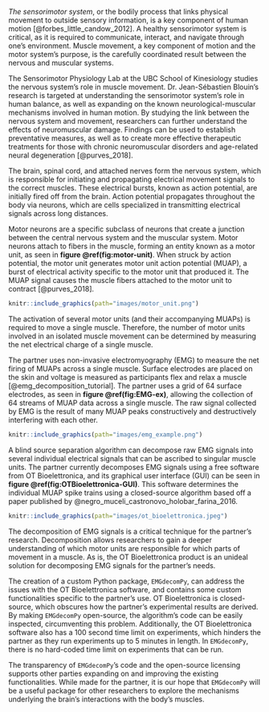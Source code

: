 *The sensorimotor system*, or the bodily process that links physical movement to outside sensory information, is a key component of human motion [@forbes_little_candow_2012]. A healthy sensorimotor system is critical, as it is required to communicate, interact, and navigate through one's environment. Muscle movement, a key component of motion and the motor system's purpose, is the carefully coordinated result between the nervous and muscular systems.

The Sensorimotor Physiology Lab at the UBC School of Kinesiology studies the nervous system's role in muscle movement. Dr. Jean-Sébastien Blouin's research is targeted at understanding the sensorimotor system's role in human balance, as well as expanding on the known neurological-muscular mechanisms involved in human motion. By studying the link between the nervous system and movement, researchers can further understand the effects of neuromuscular damage. Findings can be used to establish preventative measures, as well as to create more effective therapeutic treatments for those with chronic neuromuscular disorders and age-related neural degeneration [@purves_2018].

The brain, spinal cord, and attached nerves form the nervous system, which is responsible for initiating and propagating electrical movement signals to the correct muscles. These electrical bursts, known as action potential, are initially fired off from the brain. Action potential propagates throughout the body via neurons, which are cells specialized in transmitting electrical signals across long distances.

Motor neurons are a specific subclass of neurons that create a junction between the central nervous system and the muscular system. Motor neurons attach to fibers in the muscle, forming an entity known as a motor unit, as seen in **figure \@ref(fig:motor-unit)**. When struck by action potential, the motor unit generates motor unit action potential (MUAP), a burst of electrical activity specific to the motor unit that produced it. The MUAP signal causes the muscle fibers attached to the motor unit to contract [@purves_2018].

```r
knitr::include_graphics(path="images/motor_unit.png")
```

The activation of several motor units (and their accompanying MUAPs) is required to move a single muscle. Therefore, the number of motor units involved in an isolated muscle movement can be determined by measuring the net electrical charge of a single muscle.

The partner uses non-invasive electromyography (EMG) to measure the net firing of MUAPs across a single muscle. Surface electrodes are placed on the skin and voltage is measured as participants flex and relax a muscle [@emg_decomposition_tutorial]. The partner uses a grid of 64 surface electrodes, as seen in **figure \@ref(fig:EMG-ex)**, allowing the collection of 64 streams of MUAP data across a single muscle. The raw signal collected by EMG is the result of many MUAP peaks constructively and destructively interfering with each other.

```r
knitr::include_graphics(path="images/emg_example.png")
```

A blind source separation algorithm can decompose raw EMG signals into several individual electrical signals that can be ascribed to singular muscle units. The partner currently decomposes EMG signals using a free software from OT Bioelettronica, and its graphical user interface (GUI) can be seen in **figure \@ref(fig:OTBioelettronica-GUI)**. This software determines the individual MUAP spike trains using a closed-source algorithm based off a paper published by @negro_muceli_castronovo_holobar_farina_2016.

```r
knitr::include_graphics(path="images/ot_bioelettronica.jpeg")
```

The decomposition of EMG signals is a critical technique for the partner's research. Decomposition allows researchers to gain a deeper understanding of which motor units are responsible for which parts of movement in a muscle. As is, the OT Bioelettronica product is an unideal solution for decomposing EMG signals for the partner's needs.

The creation of a custom Python package, `EMGdecomPy`, can address the issues with the OT Bioelettronica software, and contains some custom functionalities specific to the partner’s use. OT Bioelettronica is closed-source, which obscures how the partner's experimental results are derived. By making  `EMGdecomPy` open-source,  the algorithm’s code can be easily inspected, circumventing this problem. Additionally, the OT Bioelettronica software also has a 100 second time limit on experiments, which hinders the partner as they run experiments up to 5 minutes in length. In `EMGdecomPy`, there is no hard-coded time limit on experiments that can be run.

The transparency of `EMGdecomPy`'s code and the open-source licensing supports other parties expanding on and improving the existing functionalities. While made for the partner, it is our hope that `EMGdecomPy` will be a useful package for other researchers to explore the mechanisms underlying the brain's interactions with the body's muscles.
